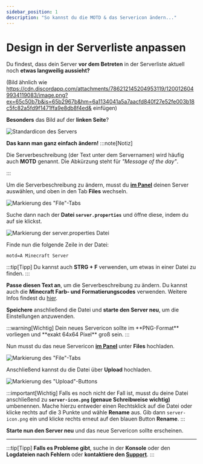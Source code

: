 ```yaml
---
sidebar_position: 1
description: "So kannst du die MOTD & das Servericon ändern..."
---
```



# Design in der Serverliste anpassen

Du findest, dass dein Server **vor dem Betreten** in der Serverliste aktuell noch **etwas langweilig aussieht?**

(Bild ähnlich wie https://cdn.discordapp.com/attachments/786212145204953119/1200126049934119083/image.png?ex=65c50b7b&is=65b2967b&hm=6a1134041a5a7aacfd840f27e52fe003b18c5fc82a5fd9f1471ffa9e8db8f4ed& einfügen)

**Besonders** das Bild auf der **linken Seite**?

![Standardicon des Servers](https://img.arion2000.xyz/r/VR3lFR2djj.png)

**Das kann man ganz einfach ändern!**
<Tabs>
  <TabItem value="open_change_description_tutorial" label="Serverbeschreibung ändern" default>
:::note[Notiz]

Die Serverbeschreibung (der Text unter dem Servernamen) wird häufig auch **MOTD** genannt. Die Abkürzung steht für *"Message of the day"*.

:::

Um die Serverbeschreibung zu ändern, musst du [**im Panel**](https://panel.arion2000.xyz/ "Klicke hier, um das Panel aufzurufen") deinen Server auswählen, und oben in den Tab **Files** wechseln.

![Markierung des "File"-Tabs](https://img.arion2000.xyz/r/qfCnIWbfYn.png)

Suche dann nach der **Datei `server.properties`** und öffne diese, indem du auf sie klickst.

![Markierung der server.properties Datei](https://img.arion2000.xyz/r/JVhMbScGfA.png)

Finde nun die folgende Zeile in der Datei:

```properties
motd=A Minecraft Server
```

:::tip[Tipp]
Du kannst auch **STRG + F** verwenden, um etwas in einer Datei zu finden.
:::

**Passe diesen Text an**, um die Serverbeschreibung zu ändern. Du kannst auch die **Minecraft Farb- und Formatierungscodes** verwenden. Weitere Infos findest du [hier](./minecraft-color-codes). 

**Speichere** anschließend die Datei und **starte den Server neu**, um die Einstellungen anzuwenden.

  </TabItem>
  <TabItem value="open_change_icon_tutorial" label="Servericon ändern">
:::warning[Wichtig]
Dein neues Servericon sollte im **PNG-Format** vorliegen und **exakt 64x64 Pixel** groß sein.
:::

Nun musst du das neue Servericon **[im Panel](https://panel.arion2000.xyz/ "Klicke hier, um das Panel aufzurufen")** unter **Files** hochladen.

![Markierung des "File"-Tabs](https://img.arion2000.xyz/r/qfCnIWbfYn.png)

Anschließend kannst du die Datei über **Upload** hochladen.

![Markierung des "Upload"-Buttons](https://img.arion2000.xyz/r/nlg7bgAdGv.png)

:::important[Wichtig]
Falls es noch nicht der Fall ist, musst du deine Datei anschließend zu **`server-icon.png` (genaue Schreibweise wichtig)** umbenennen. Mache hierzu entweder einen Rechtsklick auf die Datei oder klicke rechts auf die 3 Punkte und wähle **Rename** aus. Gib dann `server-icon.png` ein und klicke rechts erneut auf den blauen Button **Rename**.
:::

**Starte nun den Server neu** und das neue Servericon sollte erscheinen.
  </TabItem>
</Tabs>

---

:::tip[Tipp]
**Falls es Probleme gibt**, suche in der **Konsole** oder den **Logdateien nach Fehlern** oder **kontaktiere den [Support](mailto:tickets@arion2000.xyz)**.
:::

